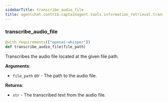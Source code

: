 ```yaml
---
sidebarTitle: transcribe_audio_file
title: agentchat.contrib.captainagent.tools.information_retrieval.transcribe_audio_file
---
```


### transcribe\_audio\_file

```python
@with_requirements(["openai-whisper"])
def transcribe_audio_file(file_path)
```

Transcribes the audio file located at the given file path.

**Arguments**:

- `file_path` _str_ - The path to the audio file.
  

**Returns**:

- `str` - The transcribed text from the audio file.

